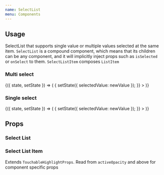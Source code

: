 ```yaml
---
name: SelectList
menu: Components
---
```



## Usage

SelectList that supports single value or multiple values selected at the same item. `SelectList` is a compound component, which means that its children can be any component, and it will implicitly inject props such as `isSelected` or `onSelect` to them.
`SelectListItem` composes `ListItem`

### Multi select

<Playground>
  <State initial={{ selectedValue: ['js', 'go'] }}>
    {({ state, setState }) => (
      <SelectList
        isMulti
        selectedValue={state.selectedValue}
        onValueChange={(newValue, itemIndex) => {
          setState({ selectedValue: newValue });
        }}
      >
        <SelectListItem label="Java" value="java" />
        <SelectListItem label="JavaScript" value="js" />
        <SelectListItem label="Elixir" value="elixir" />
        <SelectListItem label="Haskell" value="haskell" />
        <SelectListItem label="Rust" value="rust" />
        <SelectListItem label="Go" value="go" />
      </SelectList>
    )}
  </State>
</Playground>

### Single select

<Playground>
  <State initial={{ selectedValue: 'go' }}>
    {({ state, setState }) => (
      <SelectList
        selectedValue={state.selectedValue}
        onValueChange={(newValue, itemIndex) => {
          setState({ selectedValue: newValue });
        }}
      >
        <SelectListItem label="Java" value="java" />
        <SelectListItem label="JavaScript" value="js" />
        <SelectListItem label="Elixir" value="elixir" />
        <SelectListItem label="Haskell" value="haskell" />
        <SelectListItem label="Rust" value="rust" />
        <SelectListItem label="Go" value="go" />
      </SelectList>
    )}
  </State>
</Playground>

## Props

### Select List

<PropsTable of={SelectList} />

### Select List Item

Extends `TouchableHighlightProps`. Read from `activeOpacity` and above for component specific props

<PropsTable of={SelectListItem} />
